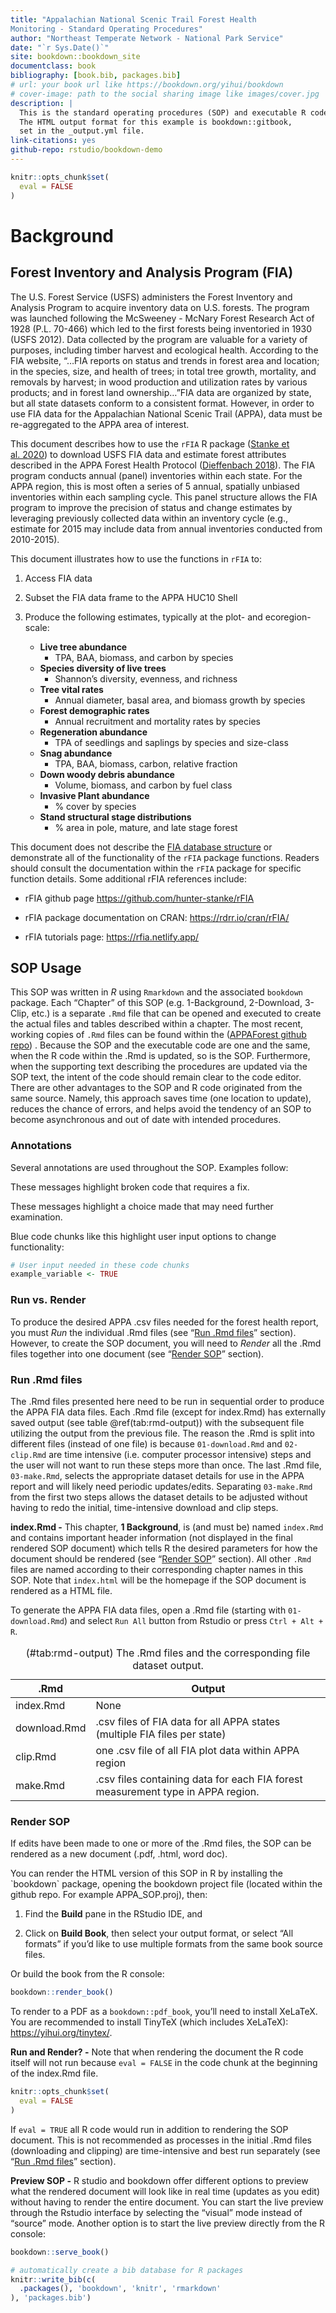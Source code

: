 ```yaml
---
title: "Appalachian National Scenic Trail Forest Health
Monitoring - Standard Operating Procedures"
author: "Northeast Temperate Network - National Park Service"
date: "`r Sys.Date()`"
site: bookdown::bookdown_site
documentclass: book
bibliography: [book.bib, packages.bib]
# url: your book url like https://bookdown.org/yihui/bookdown
# cover-image: path to the social sharing image like images/cover.jpg
description: |
  This is the standard operating procedures (SOP) and executable R code for generating US Forest Service - Forest Inventory and Analysis (FIA) datasets for the Appalachian National Scenic Trail Forest Health Monitoring Protocol (APPA).
  The HTML output format for this example is bookdown::gitbook,
  set in the _output.yml file.
link-citations: yes
github-repo: rstudio/bookdown-demo
---
```


```r
knitr::opts_chunk$set(
  eval = FALSE
)
```


# Background

## Forest Inventory and Analysis Program (FIA)

The U.S. Forest Service (USFS) administers the Forest Inventory and Analysis Program to acquire inventory data on U.S. forests. The program was launched following the McSweeney - McNary Forest Research Act of 1928 (P.L. 70-466) which led to the first forests being inventoried in 1930 (USFS 2012). Data collected by the program are valuable for a variety of purposes, including timber harvest and ecological health. According to the FIA website, “…FIA reports on status and trends in forest area and location; in the species, size, and health of trees; in total tree growth, mortality, and removals by harvest; in wood production and utilization rates by various products; and in forest land ownership…”FIA data are organized by state, but all state datasets conform to a consistent format. However, in order to use FIA data for the Appalachian National Scenic Trail (APPA), data must be re-aggregated to the APPA area of interest.

This document describes how to use the `rFIA` R package ([Stanke et al. 2020](https://doi.org/10.1016/j.envsoft.2020.104664)) to download USFS FIA data and estimate forest attributes described in the APPA Forest Health Protocol ([Dieffenbach 2018](https://irma.nps.gov/DataStore/Reference/Profile/2257434)). The FIA program conducts annual (panel) inventories within each state. For the APPA region, this is most often a series of 5 annual, spatially unbiased inventories within each sampling cycle. This panel structure allows the FIA program to improve the precision of status and change estimates by leveraging previously collected data within an inventory cycle (e.g., estimate for 2015 may include data from annual inventories conducted from 2010-2015).

This document illustrates how to use the functions in `rFIA` to:

1.  Access FIA data

2.  Subset the FIA data frame to the APPA HUC10 Shell

3.  Produce the following estimates, typically at the plot- and ecoregion-scale:

    -   **Live tree abundance**
        -   TPA, BAA, biomass, and carbon by species
    -   **Species diversity of live trees**
        -   Shannon's diversity, evenness, and richness
    -   **Tree vital rates**
        -   Annual diameter, basal area, and biomass growth by species
    -   **Forest demographic rates**
        -   Annual recruitment and mortality rates by species
    -   **Regeneration abundance**
        -   TPA of seedlings and saplings by species and size-class
    -   **Snag abundance**
        -   TPA, BAA, biomass, carbon, relative fraction
    -   **Down woody debris abundance**
        -   Volume, biomass, and carbon by fuel class
    -   **Invasive Plant abundance**
        -   \% cover by species
    -   **Stand structural stage distributions**
        -   \% area in pole, mature, and late stage forest

This document does not describe the [FIA database structure](https://apps.fs.usda.gov/fia/datamart/datamart.html) or demonstrate all of the functionality of the `rFIA` package functions. Readers should consult the documentation within the `rFIA` package for specific function details. Some additional rFIA references include:

-   rFIA github page <https://github.com/hunter-stanke/rFIA>

-   rFIA package documentation on CRAN: <https://rdrr.io/cran/rFIA/>

-   rFIA tutorials page: <https://rfia.netlify.app/>

## SOP Usage

This SOP was written in *R* using `Rmarkdown` and the associated `bookdown` package. Each "Chapter" of this SOP (e.g. 1-Background, 2-Download, 3-Clip, etc.) is a separate `.Rmd` file that can be opened and executed to create the actual files and tables described within a chapter. The most recent, working copies of `.Rmd` files can be found within the ([APPAForest github repo](https://github.com/aaronweed/APPAForest)) <!--# update link to match git hub repo where these files will ultimately reside -->. Because the SOP and the executable code are one and the same, when the R code within the .Rmd is updated, so is the SOP. Furthermore, when the supporting text describing the procedures are updated via the SOP text, the intent of the code should remain clear to the code editor. There are other advantages to the SOP and R code originated from the same source. Namely, this approach saves time (one location to update), reduces the chance of errors, and helps avoid the tendency of an SOP to become asynchronous and out of date with intended procedures.

### Annotations

Several annotations are used throughout the SOP. Examples follow:

::: {.alert .alert-danger}
These messages highlight broken code that requires a fix.
:::

::: {.alert .alert-warning}
These messages highlight a choice made that may need further examination. 
:::

Blue code chunks like this highlight user input options to change functionality:
```r
# User input needed in these code chunks
example_variable <- TRUE
```


### Run vs. Render

To produce the desired APPA .csv files needed for the forest health report, you must *Run* the individual .Rmd files (see "[Run .Rmd files](#run)" section). However, to create the SOP document, you will need to *Render* all the .Rmd files together into one document (see "[Render SOP](#render)" section).

### Run .Rmd files {#run}

The .Rmd files presented here need to be run in sequential order to produce the APPA FIA data files. Each .Rmd file (except for index.Rmd) has externally saved output (see table \@ref(tab:rmd-output)) with the subsequent file utilizing the output from the previous file. The reason the .Rmd is split into different files (instead of one file) is because `01-download.Rmd` and `02-clip.Rmd` are time intensive (i.e. computer processor intensive) steps and the user will not want to run these steps more than once. The last .Rmd file, `03-make.Rmd`, selects the appropriate dataset details for use in the APPA report and will likely need periodic updates/edits. Separating `03-make.Rmd` from the first two steps allows the dataset details to be adjusted without having to redo the initial, time-intensive download and clip steps.

**index.Rmd -** This chapter, **1 Background**, is (and must be) named `index.Rmd` and contains important header information (not displayed in the final rendered SOP document) which tells R the desired parameters for how the document should be rendered (see "[Render SOP](#render)" section). All other `.Rmd` files are named according to their corresponding chapter names in this SOP. Note that `index.html` will be the homepage if the SOP document is rendered as a HTML file.

To generate the APPA FIA data files, open a .Rmd file (starting with `01-download.Rmd`) and select `Run All` button from Rstudio or press `Ctrl + Alt + R`.

| .Rmd         | Output                                                                          |
|---------------|---------------------------------------------------------|
| index.Rmd    | None                                                                            |
| download.Rmd | .csv files of FIA data for all APPA states (multiple FIA files per state)       |
| clip.Rmd     | one .csv file of all FIA plot data within APPA region                           |
| make.Rmd     | .csv files containing data for each FIA forest measurement type in APPA region. |

: (#tab:rmd-output) The .Rmd files and the corresponding file dataset output.

### Render SOP {#render}

If edits have been made to one or more of the .Rmd files, the SOP can be rendered as a new document (.pdf, .html, word doc).

You can render the HTML version of this SOP in R by installing the \`bookdown\` package, opening the bookdown project file (located within the github repo. For example APPA_SOP.proj), then:

1.  Find the **Build** pane in the RStudio IDE, and

2.  Click on **Build Book**, then select your output format, or select "All formats" if you'd like to use multiple formats from the same book source files.

Or build the book from the R console:

```r
bookdown::render_book()
```

To render to a PDF as a `bookdown::pdf_book`, you'll need to install XeLaTeX. You are recommended to install TinyTeX (which includes XeLaTeX): <https://yihui.org/tinytex/>.

**Run and Render? -** Note that when rendering the document the R code itself will not run because `eval = FALSE` in the code chunk at the beginning of the index.Rmd file.

```r
knitr::opts_chunk$set(
  eval = FALSE
)
```

If `eval = TRUE` all R code would run in addition to rendering the SOP document. This is not recommended as processes in the initial .Rmd files (downloading and clipping) are time-intensive and best run separately (see "[Run .Rmd files](#run)" section).

**Preview SOP -** R studio and bookdown offer different options to preview what the rendered document will look like in real time (updates as you edit) without having to render the entire document. You can start the live preview through the Rstudio interface by selecting the "visual" mode instead of "source" mode. Another option is to start the live preview directly from the R console:

```r
bookdown::serve_book()
```

```r
# automatically create a bib database for R packages
knitr::write_bib(c(
  .packages(), 'bookdown', 'knitr', 'rmarkdown'
), 'packages.bib')
```
